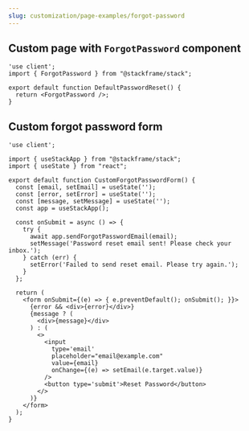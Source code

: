 ```yaml
---
slug: customization/page-examples/forgot-password
---
```


## Custom page with `ForgotPassword` component

```tsx  
'use client';
import { ForgotPassword } from "@stackframe/stack";

export default function DefaultPasswordReset() {
  return <ForgotPassword />;
}
```


## Custom forgot password form

```tsx
'use client';

import { useStackApp } from "@stackframe/stack";
import { useState } from "react";

export default function CustomForgotPasswordForm() {
  const [email, setEmail] = useState('');
  const [error, setError] = useState('');
  const [message, setMessage] = useState('');
  const app = useStackApp();

  const onSubmit = async () => {
    try {
      await app.sendForgotPasswordEmail(email);
      setMessage('Password reset email sent! Please check your inbox.');
    } catch (err) {
      setError('Failed to send reset email. Please try again.');
    }
  };
  
  return (
    <form onSubmit={(e) => { e.preventDefault(); onSubmit(); }}>
      {error && <div>{error}</div>}
      {message ? (
        <div>{message}</div>
      ) : (
        <>
          <input
            type='email'
            placeholder="email@example.com"
            value={email}
            onChange={(e) => setEmail(e.target.value)}
          />
          <button type='submit'>Reset Password</button>
        </>
      )}
    </form>
  ); 
}
```
